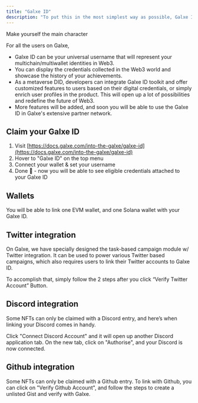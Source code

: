 ```yaml
---
title: "Galxe ID"
description: "To put this in the most simplest way as possible, Galxe ID is aiming to become your Web3 LinkedIn. Galxe is a miracle space where digital credentials float around, and we are now taking them to another level."
---
```


<Check>
Make yourself the main character
</Check>

For all the users on Galxe,

* Galxe ID can be your universal username that will represent your multichain/multiwallet identities in Web3.
* You can display the credentials collected in the Web3 world and showcase the history of your achievements.
* As a metaverse DID, developers can integrate Galxe ID toolkit and offer customized features to users based on their digital credentials, or simply enrich user profiles in the product. This will open up a lot of possibilities and redefine the future of Web3.
* More features will be added, and soon you will be able to use the Galxe ID in Galxe's extensive partner network.

## Claim your Galxe ID[](#claim-your-galxe-id "Direct link to heading")

1. Visit [https://docs.galxe.com/into-the-galxe/galxe-id](https://docs.galxe.com/into-the-galxe/galxe-id)
2. Hover to "Galxe ID" on the top menu
3. Connect your wallet & set your username
4. Done 🎉 - now you will be able to see eligible credentials attached to your Galxe ID

## Wallets[](#wallets "Direct link to heading")

You will be able to link one EVM wallet, and one Solana wallet with your Galxe ID.

## Twitter integration[](#twitter-integration "Direct link to heading")

On Galxe, we have specially designed the task-based campaign module w/ Twitter integration. It can be used to power various Twitter based campaigns, which also requires users to link their Twitter accounts to Galxe ID.

To accomplish that, simply follow the 2 steps after you click “Verify Twitter Account” Button.

## Discord integration[](#discord-integration "Direct link to heading")

Some NFTs can only be claimed with a Discord entry, and here’s when linking your Discord comes in handy.

Click "Connect Discord Account" and it will open up another Discord application tab. On the new tab, click on "Authorise", and your Discord is now connected.

## Github integration[](#github-integration "Direct link to heading")

Some NFTs can only be claimed with a Github entry. To link with Github, you can click on "Verify Github Account", and follow the steps to create a unlisted Gist and verify with Galxe.